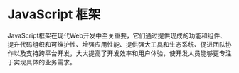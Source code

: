 # JavaScript 框架

JavaScript框架在现代Web开发中至关重要，它们通过提供现成的功能和组件、提升代码组织和可维护性、增强应用性能、提供强大工具和生态系统、促进团队协作以及支持跨平台开发，大大提高了开发效率和用户体验，使开发人员能够更专注于实现具体的业务需求。


<DocCardList />

